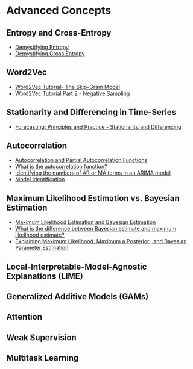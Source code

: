 # Advanced Concepts {#advanced_concepts} 

## Entropy and Cross-Entropy

- [Demystifying Entropy](https://towardsdatascience.com/demystifying-entropy-f2c3221e2550)
- [Demystifying Cross Entropy](https://towardsdatascience.com/demystifying-cross-entropy-e80e3ad54a8)

## Word2Vec

- [Word2Vec Tutorial- The Skip-Gram Model](http://mccormickml.com/2016/04/19/word2vec-tutorial-the-skip-gram-model/)
- [Word2Vec Tutorial Part 2 - Negative Sampling](http://mccormickml.com/2017/01/11/word2vec-tutorial-part-2-negative-sampling/)

## Stationarity and Differencing in Time-Series

- [Forecasting: Principles and Practice - Stationarity and Differencing](https://otexts.com/fpp2/stationarity.html)

## Autocorrelation

- [Autocorrelation and Partial Autocorrelation Functions](https://www.ibm.com/support/knowledgecenter/en/SS3RA7_15.0.0/com.ibm.spss.modeler.help/timeseries_acf_pacf.htm)
- [What is the autocorrelation function?](https://stats.stackexchange.com/questions/77248/what-is-autocorrelation-function)
- [Identifying the numbers of AR or MA terms in an ARIMA model](http://people.duke.edu/~rnau/411arim3.htm)
- [Model Identification](https://www.itl.nist.gov/div898/handbook/pmc/section6/pmc622.htm)

## Maximum Likelihood Estimation vs. Bayesian Estimation

- [Maximum Likelihood Estimation and Bayesian Estimation](https://www.youtube.com/watch?v=fjqd0gG-5OE&feature=youtu.be)
- [What is the difference between Bayesian estimate and maximum likelihood estimate?](https://stats.stackexchange.com/questions/74082/what-is-the-difference-in-bayesian-estimate-and-maximum-likelihood-estimate)
- [Explaining Maximum Likelihood, Maximum a Posteriori, and Bayesian Parameter Estimation](https://medium.com/@amatsukawa/maximum-likelihood-maximum-a-priori-and-bayesian-parameter-estimation-d99a23a0519f)

## Local-Interpretable-Model-Agnostic Explanations (LIME)

## Generalized Additive Models (GAMs)

## Attention

## Weak Supervision

## Multitask Learning
